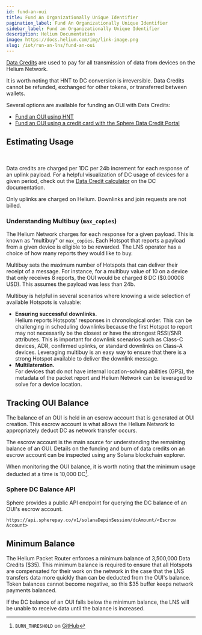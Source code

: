 ```yaml
---
id: fund-an-oui
title: Fund An Organizationally Unique Identifier
pagination_label: Fund An Organizationally Unique Identifier
sidebar_label: Fund an Organizationally Unique Identifier
description: Helium Documentation
image: https://docs.helium.com/img/link-image.png
slug: /iot/run-an-lns/fund-an-oui
---
```



[Data Credits](/tokens/data-credit) are used to pay for all transmission of data from devices on the
Helium Network.

It is worth noting that HNT to DC conversion is irreversible. Data Credits cannot be refunded,
exchanged for other tokens, or transferred between wallets.

Several options are available for funding an OUI with Data Credits:

- [Fund an OUI using HNT](fund-an-oui-using-hnt)
- [Fund an OUI using a credit card with the Sphere Data Credit Portal](/tokens/data-credit-portal)

## Estimating Usage

<OUIUsage />
<br />

Data credits are charged per 1DC per 24b increment for each response of an uplink payload. For a
helpful visualization of DC usage of devices for a given period, check out the
[Data Credit calculator](/tokens/data-credit#data-transfer-calculator) on the DC documentation.

Only uplinks are charged on Helium. Downlinks and join requests are not billed.

### Understanding Multibuy (`max_copies`)

The Helium Network charges for each response for a given payload. This is known as "multibuy" or
`max_copies`. Each Hotspot that reports a payload from a given device is eligible to be rewarded.
The LNS operator has a choice of how many reports they would like to buy.

Multibuy sets the maximum number of Hotspots that can deliver their receipt of a message. For
instance, for a multibuy value of 10 on a device that only receives 8 reports, the OUI would be
charged 8 DC ($0.00008 USD). This assumes the payload was less than 24b.

Multibuy is helpful in several scenarios where knowing a wide selection of available Hotspots is
valuable:

- **Ensuring successful downlinks.**  
  Helium reports Hotspots' responses in chronological order. This can be challenging in scheduling
  downlinks because the first Hotspot to report may not necessarily be the closest or have the
  strongest RSSI/SNR attributes. This is important for downlink scenarios such as Class-C devices,
  ADR, confirmed uplinks, or standard downlinks on Class-A devices. Leveraging multibuy is an easy
  way to ensure that there is a strong Hotspot available to deliver the downlink message.
- **Multilateration.**  
  For devices that do not have internal location-solving abilities (GPS), the metadata of the packet
  report and Helium Network can be leveraged to solve for a device location.

## Tracking OUI Balance

The balance of an OUI is held in an escrow account that is generated at OUI creation. This escrow
account is what allows the Helium Network to appropriately deduct DC as network transfer occurs.

The escrow account is the main source for understanding the remaining balance of an OUI. Details on
the funding and burn of data credits on an escrow account can be inspected using any Solana
blockchain explorer.

When monitoring the OUI balance, it is worth noting that the minimum usage deducted at a time is
10,000 DC[^1].

[^1]:
    `BURN_THRESHOLD` on
    [GitHub](https://github.com/helium/oracles/blob/7c9f5b4e6f8e47be80eaf3c6cb4cc703373246ef/iot_packet_verifier/src/pending_burns.rs#L32)

### Sphere DC Balance API

Sphere provides a public API endpoint for querying the DC balance of an OUI's escrow account.

```
https://api.spherepay.co/v1/solanaDepinSession/dcAmount/<Escrow Account>
```

## Minimum Balance

The Helium Packet Router enforces a minimum balance of 3,500,000 Data Credits ($35). This minimum
balance is required to ensure that all Hotspots are compensated for their work on the network in the
case that the LNS transfers data more quickly than can be deducted from the OUI's balance. Token
balances cannot become negative, so this $35 buffer keeps network payments balanced.

If the DC balance of an OUI falls below the minimum balance, the LNS will be unable to receive data
until the balance is increased.
